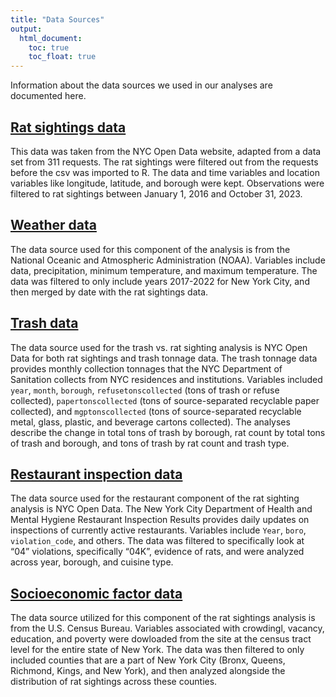 ```yaml
---
title: "Data Sources"
output: 
  html_document:
    toc: true
    toc_float: true
---
```


Information about the data sources we used in our analyses are documented here.

## [Rat sightings data](https://data.cityofnewyork.us/Social-Services/Rat-Sightings/3q43-55fe)
This data was taken from the NYC Open Data website, adapted from a data set from 311 requests. The rat sightings were filtered out from the requests before the csv was imported to R. The data and time variables and location variables like longitude, latitude, and borough were kept. Observations were filtered to rat sightings between January 1, 2016 and October 31, 2023.

## [Weather data]()
The data source used for this component of the analysis is from the National Oceanic and Atmospheric Administration (NOAA). Variables include data, precipitation, minimum temperature, and maximum temperature. The data was filtered to only include years 2017-2022 for New York City, and then merged by date with the rat sightings data.


## [Trash data]()
The data source used for the trash vs. rat sighting analysis is NYC Open Data for both rat sightings and trash tonnage data. The trash tonnage data provides monthly collection tonnages that the NYC Department of Sanitation collects from NYC residences and institutions. Variables included `year`, `month`, `borough`, `refusetonscollected` (tons of trash or refuse collected), `papertonscollected` (tons of source-separated recyclable paper collected), and `mgptonscollected` (tons of source-separated recyclable metal, glass, plastic, and beverage cartons collected). The analyses describe the change in total tons of trash by borough, rat count by total tons of trash and borough, and tons of trash by rat count and trash type.

## [Restaurant inspection data](https://data.cityofnewyork.us/Health/DOHMH-New-York-City-Restaurant-Inspection-Results/43nn-pn8j)
The data source used for the restaurant component of the rat sighting analysis is NYC Open Data. The New York City Department of Health and Mental Hygiene Restaurant Inspection Results provides daily updates on inspections of currently active restaurants. Variables include `Year`, `boro`, `violation_code`, and others. The data was filtered to specifically look at "04" violations, specifically "04K", evidence of rats, and were analyzed across year, borough, and cuisine type.

## [Socioeconomic factor data]()
The data source utilized for this component of the rat sightings analysis is from the U.S. Census Bureau. Variables associated with crowdingl, vacancy, education, and poverty were dowloaded from the site at the census tract level for the entire state of New York. The data was then filtered to only included counties that are a part of New York City (Bronx, Queens, Richmond, Kings, and New York), and then analyzed alongside the distribution of rat sightings across these counties.
